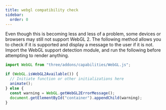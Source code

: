 ```yaml
---
title: webgl compatibility check
sidebar:
  order: 0
---
```


Even though this is becoming less and less of a problem, some devices or browsers may still not support WebGL 2.
The following method allows you to check if it is supported and display a message to the user if it is not.
Import the WebGL support detection module, and run the following before attempting to render anything.

```js
import WebGL from "three/addons/capabilities/WebGL.js";

if (WebGL.isWebGL2Available()) {
  // Initiate function or other initializations here
  animate();
} else {
  const warning = WebGL.getWebGL2ErrorMessage();
  document.getElementById("container").appendChild(warning);
}
```
